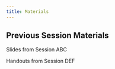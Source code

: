 ```yaml
---
title: Materials
---
```


## Previous Session Materials

Slides from Session ABC

Handouts from Session DEF
